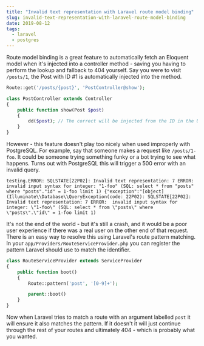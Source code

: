 ```yaml
---
title: "Invalid text representation with Laravel route model binding"
slug: invalid-text-representation-with-laravel-route-model-binding
date: 2019-08-12
tags:
  - laravel
  - postgres
---
```


Route model binding is a great feature to automatically fetch an Eloquent model when it's injected into a controller method - saving you having to perform the lookup and fallback to 404 yourself. Say you were to visit `/posts/1`, the Post with ID #1 is automatically injected into the method.

```php
Route::get('/posts/{post}', 'PostController@show');

class PostController extends Controller
{
    public function show(Post $post)
    {
        dd($post); // The correct will be injected from the ID in the URL
    }
}
```

However - this feature doesn't play too nicely when used improperly with PostgreSQL. For example, say that someone makes a request like `/posts/1-foo`. It could be someone trying something funky or a bot trying to see what happens. Turns out with PostgreSQL this will trigger a 500 error with an invalid query.

```
testing.ERROR: SQLSTATE[22P02]: Invalid text representation: 7 ERROR:  invalid input syntax for integer: "1-foo" (SQL: select * from "posts" where "posts"."id" = 1-foo limit 1) {"exception":"[object] (Illuminate\\Database\\QueryException(code: 22P02): SQLSTATE[22P02]: Invalid text representation: 7 ERROR:  invalid input syntax for integer: \"1-foo\" (SQL: select * from \"posts\" where \"posts\".\"id\" = 1-foo limit 1)
```

It's not the end of the world - but it's still a crash, and it would be a poor user experience if there was a real user on the other end of that request. There is an easy way to resolve this using Laravel's route pattern matching. In your `app/Providers/RouteServiceProvider.php` you can register the pattern Laravel should use to match the identifier.

```php
class RouteServiceProvider extends ServiceProvider
{
    public function boot()
    {
        Route::pattern('post', '[0-9]+');

        parent::boot()
    }
}
```

Now when Laravel tries to match a route with an argument labelled `post` it will ensure it also matches the pattern. If it doesn't it will just continue through the rest of your routes and ultimately 404 - which is probably what you wanted.
